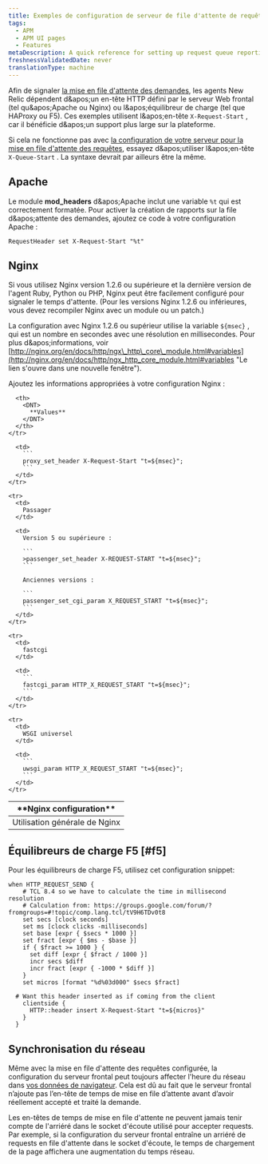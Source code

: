 ```yaml
---
title: Exemples de configuration de serveur de file d'attente de requêtes
tags:
  - APM
  - APM UI pages
  - Features
metaDescription: A quick reference for setting up request queue reporting in New Relic for your server.
freshnessValidatedDate: never
translationType: machine
---
```


Afin de signaler [la mise en file d&apos;attente des demandes](/docs/apm/other-features/request-queueing/request-queuing-tracking-frontend-time), les agents New Relic dépendent d&amp;apos;un en-tête HTTP défini par le serveur Web frontal (tel qu&amp;apos;Apache ou Nginx) ou l&amp;apos;équilibreur de charge (tel que HAProxy ou F5). Ces exemples utilisent l&amp;apos;en-tête `X-Request-Start` , car il bénéficie d&amp;apos;un support plus large sur la plateforme.

Si cela ne fonctionne pas avec [la configuration de votre serveur pour la mise en file d&apos;attente des requêtes](/docs/apm/applications-menu/features/configure-request-queue-reporting), essayez d&amp;apos;utiliser l&amp;apos;en-tête `X-Queue-Start` . La syntaxe devrait par ailleurs être la même.

## Apache

Le module <DNT>**mod\_headers**</DNT> d&amp;apos;Apache inclut une variable `%t` qui est correctement formatée. Pour activer la création de rapports sur la file d&amp;apos;attente des demandes, ajoutez ce code à votre configuration Apache :

```
RequestHeader set X-Request-Start "%t"
```

## Nginx

Si vous utilisez Nginx version 1.2.6 ou supérieure et la dernière version de l&apos;agent Ruby, Python ou PHP, Nginx peut être facilement configuré pour signaler le temps d&apos;attente. (Pour les versions Nginx 1.2.6 ou inférieures, vous devez recompiler Nginx avec un module ou un patch.)

La configuration avec Nginx 1.2.6 ou supérieur utilise la variable `${msec}` , qui est un nombre en secondes avec une résolution en millisecondes. Pour plus d&amp;apos;informations, voir [http://nginx.org/en/docs/http/ngx\_http\_core\_module.html#variables](http://nginx.org/en/docs/http/ngx_http_core_module.html#variables "Le lien s'ouvre dans une nouvelle fenêtre").

Ajoutez les informations appropriées à votre configuration Nginx :

<table>
  <thead>
    <tr>
      <th width={200}>
        <DNT>
          **Nginx configuration**
        </DNT>
      </th>

      <th>
        <DNT>
          **Values**
        </DNT>
      </th>
    </tr>
  </thead>

  <tbody>
    <tr>
      <td>
        Utilisation générale de Nginx
      </td>

      <td>
        ```
        proxy_set_header X-Request-Start "t=${msec}";
        ```
      </td>
    </tr>

    <tr>
      <td>
        Passager
      </td>

      <td>
        Version 5 ou supérieure :

        ```
        >passenger_set_header X-REQUEST-START "t=${msec}";
        ```

        Anciennes versions :

        ```
        passenger_set_cgi_param X_REQUEST_START "t=${msec}";
        ```
      </td>
    </tr>

    <tr>
      <td>
        fastcgi
      </td>

      <td>
        ```
        fastcgi_param HTTP_X_REQUEST_START "t=${msec}";
        ```
      </td>
    </tr>

    <tr>
      <td>
        WSGI universel
      </td>

      <td>
        ```
        uwsgi_param HTTP_X_REQUEST_START "t=${msec}";
        ```
      </td>
    </tr>
  </tbody>
</table>

## Équilibreurs de charge F5 [#f5]

Pour les équilibreurs de charge F5, utilisez cet configuration snippet:

```
when HTTP_REQUEST_SEND {
    # TCL 8.4 so we have to calculate the time in millisecond resolution
    # Calculation from: https://groups.google.com/forum/?  fromgroups=#!topic/comp.lang.tcl/tV9H6TDv0t8
    set secs [clock seconds]
    set ms [clock clicks -milliseconds]
    set base [expr { $secs * 1000 }]
    set fract [expr { $ms - $base }]
    if { $fract >= 1000 } {
      set diff [expr { $fract / 1000 }]
      incr secs $diff
      incr fract [expr { -1000 * $diff }]
    }
    set micros [format "%d%03d000" $secs $fract]

  # Want this header inserted as if coming from the client
    clientside {
      HTTP::header insert X-Request-Start "t=${micros}"
    }
  }
```

## Synchronisation du réseau

Même avec la mise en file d&apos;attente des requêtes configurée, la configuration du serveur frontal peut toujours affecter l&apos;heure du réseau dans [vos données de navigateur](/docs/browser/new-relic-browser/page-load-timing-resources/page-load-timing-process). Cela est dû au fait que le serveur frontal n’ajoute pas l’en-tête de temps de mise en file d’attente avant d’avoir réellement accepté et traité la demande.

Les en-têtes de temps de mise en file d&apos;attente ne peuvent jamais tenir compte de l&apos;arriéré dans le socket d&apos;écoute utilisé pour accepter requests. Par exemple, si la configuration du serveur frontal entraîne un arriéré de requests en file d&apos;attente dans le socket d&apos;écoute, le temps de chargement de la page affichera une augmentation du temps réseau.